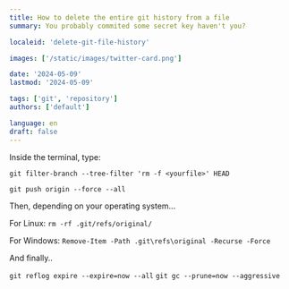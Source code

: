 ```yaml
---
title: How to delete the entire git history from a file
summary: You probably commited some secret key haven't you?

localeid: 'delete-git-file-history'

images: ['/static/images/twitter-card.png']

date: '2024-05-09'
lastmod: '2024-05-09'

tags: ['git', 'repository']
authors: ['default']

language: en
draft: false
---
```


Inside the terminal, type:

`git filter-branch --tree-filter 'rm -f <yourfile>' HEAD`

`git push origin --force --all`

Then, depending on your operating system...

For Linux:
`rm -rf .git/refs/original/`

For Windows:
`Remove-Item -Path .git\refs\original -Recurse -Force`

And finally..

`git reflog expire --expire=now --all`
`git gc --prune=now --aggressive`
